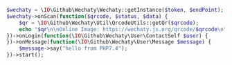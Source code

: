 ```php
$wechaty = \IO\Github\Wechaty\Wechaty::getInstance($token, $endPoint);
$wechaty->onScan(function($qrcode, $status, $data) {
    $qr = \IO\Github\Wechaty\Util\QrcodeUtils::getQr($qrcode);
    echo "$qr\n\nOnline Image: https://wechaty.js.org/qrcode/$qrcode\n";
})->onLogin(function(\IO\Github\Wechaty\User\ContactSelf $user) {
})->onMessage(function(\IO\Github\Wechaty\User\Message $message) {
    $message->say("hello from PHP7.4");
})->start();
```
